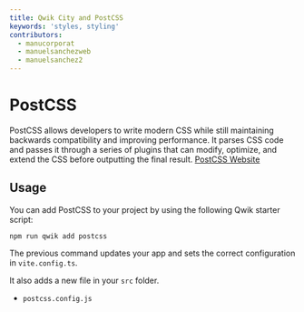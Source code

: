 ```yaml
---
title: Qwik City and PostCSS
keywords: 'styles, styling'
contributors:
  - manucorporat
  - manuelsanchezweb
  - manuelsanchez2
---
```


# PostCSS

PostCSS allows developers to write modern CSS while still maintaining backwards compatibility and improving performance. It parses CSS code and passes it through a series of plugins that can modify, optimize, and extend the CSS before outputting the final result. [PostCSS Website](https://postcss.org/)

## Usage

You can add PostCSS to your project by using the following Qwik starter script:

```shell
npm run qwik add postcss
```

The previous command updates your app and sets the correct configuration in `vite.config.ts`.

It also adds a new file in your `src` folder.

- `postcss.config.js`

```

```
